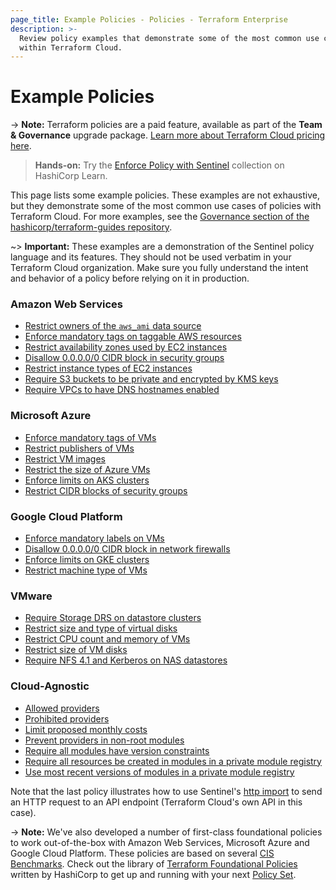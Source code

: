 ```yaml
---
page_title: Example Policies - Policies - Terraform Enterprise
description: >-
  Review policy examples that demonstrate some of the most common use cases
  within Terraform Cloud.
---
```


# Example Policies

-> **Note:** Terraform policies are a paid feature, available as part of the **Team & Governance** upgrade package. [Learn more about Terraform Cloud pricing here](https://www.hashicorp.com/products/terraform/pricing).

> **Hands-on:** Try the [Enforce Policy with Sentinel](https://learn.hashicorp.com/collections/terraform/policy?utm_source=WEBSITE&utm_medium=WEB_IO&utm_offer=ARTICLE_PAGE&utm_content=DOCS) collection on HashiCorp Learn.

This page lists some example policies. These examples are not exhaustive, but they demonstrate some of the most common use cases of policies with Terraform Cloud. For more examples, see the [Governance section of the hashicorp/terraform-guides repository](https://github.com/hashicorp/terraform-guides/tree/master/governance/third-generation).

~> **Important:** These examples are a demonstration of the Sentinel policy language and its features. They should not be used verbatim in your Terraform Cloud organization. Make sure you fully understand the intent and behavior of a policy before relying on it in production.

### Amazon Web Services

- [Restrict owners of the `aws_ami` data source](https://github.com/hashicorp/terraform-guides/blob/master/governance/third-generation/aws/restrict-ami-owners.sentinel)
- [Enforce mandatory tags on taggable AWS resources](https://github.com/hashicorp/terraform-guides/blob/master/governance/third-generation/aws/enforce-mandatory-tags.sentinel)
- [Restrict availability zones used by EC2 instances](https://github.com/hashicorp/terraform-guides/blob/master/governance/third-generation/aws/restrict-availability-zones.sentinel)
- [Disallow 0.0.0.0/0 CIDR block in security groups](https://github.com/hashicorp/terraform-guides/blob/master/governance/third-generation/aws/restrict-ingress-sg-rule-cidr-blocks.sentinel)
- [Restrict instance types of EC2 instances](https://github.com/hashicorp/terraform-guides/blob/master/governance/third-generation/aws/restrict-ec2-instance-type.sentinel)
- [Require S3 buckets to be private and encrypted by KMS keys](https://github.com/hashicorp/terraform-guides/blob/master/governance/third-generation/aws/require-private-acl-and-kms-for-s3-buckets.sentinel)
- [Require VPCs to have DNS hostnames enabled](https://github.com/hashicorp/terraform-guides/blob/master/governance/third-generation/aws/require-dns-support-for-vpcs.sentinel)

### Microsoft Azure

- [Enforce mandatory tags of VMs](https://github.com/hashicorp/terraform-guides/blob/master/governance/third-generation/azure/enforce-mandatory-tags.sentinel)
- [Restrict publishers of VMs](https://github.com/hashicorp/terraform-guides/blob/master/governance/third-generation/azure/restrict-vm-publisher.sentinel)
- [Restrict VM images](https://github.com/hashicorp/terraform-guides/blob/master/governance/third-generation/azure/restrict-vm-image-id.sentinel)
- [Restrict the size of Azure VMs](https://github.com/hashicorp/terraform-guides/blob/master/governance/third-generation/azure/restrict-vm-size.sentinel)
- [Enforce limits on AKS clusters](https://github.com/hashicorp/terraform-guides/blob/master/governance/third-generation/azure/restrict-aks-clusters.sentinel)
- [Restrict CIDR blocks of security groups](https://github.com/hashicorp/terraform-guides/blob/master/governance/third-generation/azure/restrict-inbound-source-address-prefixes.sentinel)

### Google Cloud Platform

- [Enforce mandatory labels on VMs](https://github.com/hashicorp/terraform-guides/blob/master/governance/third-generation/gcp/enforce-mandatory-labels.sentinel)
- [Disallow 0.0.0.0/0 CIDR block in network firewalls](https://github.com/hashicorp/terraform-guides/blob/master/governance/third-generation/gcp/restrict-ingress-firewall-source-ranges.sentinel)
- [Enforce limits on GKE clusters](https://github.com/hashicorp/terraform-guides/blob/master/governance/third-generation/gcp/restrict-gke-clusters.sentinel)
- [Restrict machine type of VMs](https://github.com/hashicorp/terraform-guides/blob/master/governance/third-generation/gcp/restrict-gce-machine-type.sentinel)

### VMware

- [Require Storage DRS on datastore clusters](https://github.com/hashicorp/terraform-guides/blob/master/governance/third-generation/vmware/require-storage-drs.sentinel)
- [Restrict size and type of virtual disks](https://github.com/hashicorp/terraform-guides/blob/master/governance/third-generation/vmware/restrict-virtual-disk-size-and-type.sentinel)
- [Restrict CPU count and memory of VMs](https://github.com/hashicorp/terraform-guides/blob/master/governance/third-generation/vmware/restrict-vm-cpu-and-memory.sentinel)
- [Restrict size of VM disks](https://github.com/hashicorp/terraform-guides/blob/master/governance/third-generation/vmware/restrict-vm-disk-size.sentinel)
- [Require NFS 4.1 and Kerberos on NAS datastores](https://github.com/hashicorp/terraform-guides/blob/master/governance/third-generation/vmware/require_nfs41_and_kerberos.sentinel)

### Cloud-Agnostic

- [Allowed providers](https://github.com/hashicorp/terraform-guides/blob/master/governance/third-generation/cloud-agnostic/allowed-providers.sentinel)
- [Prohibited providers](https://github.com/hashicorp/terraform-guides/blob/master/governance/third-generation/cloud-agnostic/prohibited-providers.sentinel)
- [Limit proposed monthly costs](https://github.com/hashicorp/terraform-guides/blob/master/governance/third-generation/cloud-agnostic/limit-proposed-monthly-cost.sentinel)
- [Prevent providers in non-root modules](https://github.com/hashicorp/terraform-guides/blob/master/governance/third-generation/cloud-agnostic/prevent-non-root-providers.sentinel)
- [Require all modules have version constraints](https://github.com/hashicorp/terraform-guides/blob/master/governance/third-generation/cloud-agnostic/require-all-modules-have-version-constraint.sentinel)
- [Require all resources be created in modules in a private module registry](https://github.com/hashicorp/terraform-guides/blob/master/governance/third-generation/cloud-agnostic/require-all-resources-from-pmr.sentinel)
- [Use most recent versions of modules in a private module registry](https://github.com/hashicorp/terraform-guides/blob/master/governance/third-generation/cloud-agnostic/http-examples/use-latest-module-versions.sentinel)

Note that the last policy illustrates how to use Sentinel's [http import](https://docs.hashicorp.com/sentinel/imports/http) to send an HTTP request to an API endpoint (Terraform Cloud's own API in this case).

-> **Note:** We've also developed a number of first-class foundational policies to work out-of-the-box with Amazon Web Services, Microsoft Azure and Google Cloud Platform. These policies are based on several [CIS Benchmarks](https://www.cisecurity.org/cis-benchmarks/). Check out the library of [Terraform Foundational Policies](https://github.com/hashicorp/terraform-foundational-policies-library) written by HashiCorp to get up and running with your next [Policy Set](/enterprise/sentinel/manage-policies#policies-and-policy-sets).
